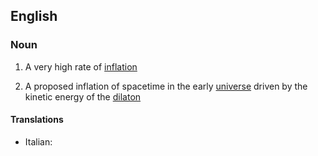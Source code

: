 ==English==

===Noun===
{{en-noun|-}}

# {{economics}} A very high rate of [[inflation]]
# {{context|cosmology}} A proposed inflation of spacetime in the early [[universe]] driven by the kinetic energy of the [[dilaton]]

====Translations====
{{trans-top|high rate of inflation}}
* Italian: {{t-|it|superinflazione|f}}
{{trans-mid}}
{{trans-bottom}}
